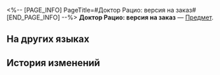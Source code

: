 <%-- [PAGE_INFO]
PageTitle=#Доктор Рацио: версия на заказ#
[END_PAGE_INFO] --%>
{{Предмет Инфобокс
|id          = 250604
|Изображение = Предмет Доктор Рацио- версия на заказ.png
|Тип         = 
|Инвентарь   = 
|Редкость    = 4
|Эффект      = 
|Описание    = После размещения в Галерее вероятностей количество космических фрагментов, необходимых для перезаписи уравнения с помощью верстака созданий в Расходящейся вселенной, понижается на 10.
}}
{{Описание|''{{Размер|-2|- Хочешь сказать, что профессор Рацио, чей курс пройти меньше шансов, чем выиграть в гачу Развлечений межзвёздного мира, поставил тебе проходной балл? Не придумывай.}}''<br />''{{Размер|-2|...}}''<br />''{{Размер|-2|- Постой, ты серьёзно?}}''}}
'''Доктор Рацио: версия на заказ''' — [[Предмет]].

==На других языках==
{{На других языках
|en   = Dr. Ratio &mdash; Bespoke Version
|zhs  = 真理医生•定制款
|zht  = 真理醫生•訂製款
|ja   = Dr.レイシオ・オーダーメイド
|ko   = Dr. 레이시오•커스텀
|es   = Modelo personalizado del Dr. Ratio
|fr   = Version exclusive de Dr Ratio
|ru   = Доктор Рацио: версия на заказ
|th   = Dr. Ratio - รุ่นสั่งทำ
|vi   = Dr. Ratio-Mẫu Đặt Riêng
|de   = Dr. Wahrheit: Sonderanfertigung
|id   = Dr. Ratio: Edisi Khusus
|pt   = Dr. Ratio: Modelo Personalizado
}}

==История изменений==
{{История изменений|3.5}}